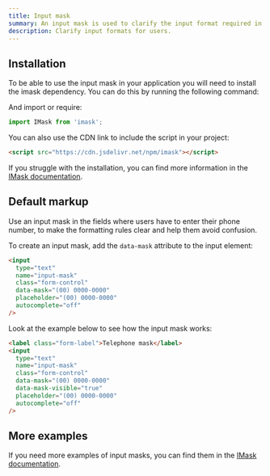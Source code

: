 ```yaml
---
title: Input mask
summary: An input mask is used to clarify the input format required in a given field and is helpful for users, removing confusion and reducing the number of validation errors.
description: Clarify input formats for users.
---
```


## Installation

To be able to use the input mask in your application you will need to install the imask dependency. You can do this by running the following command:

<TabsPackage name="imask" />

And import or require:

```javascript
import IMask from 'imask';
```

You can also use the CDN link to include the script in your project:

```html
<script src="https://cdn.jsdelivr.net/npm/imask"></script>
```

If you struggle with the installation, you can find more information in the [IMask documentation](https://imask.js.org/guide.html#installation).

## Default markup

Use an input mask in the fields where users have to enter their phone number, to make the formatting rules clear and help them avoid confusion.

To create an input mask, add the `data-mask` attribute to the input element:

```html
<input
  type="text"
  name="input-mask"
  class="form-control"
  data-mask="(00) 0000-0000"
  placeholder="(00) 0000-0000"
  autocomplete="off"
/>
```

Look at the example below to see how the input mask works:

```html example centered columns={1}
<label class="form-label">Telephone mask</label>
<input
  type="text"
  name="input-mask"
  class="form-control"
  data-mask="(00) 0000-0000"
  data-mask-visible="true"
  placeholder="(00) 0000-0000"
  autocomplete="off"
/>
```

## More examples

If you need more examples of input masks, you can find them in the [IMask documentation](https://imask.js.org/guide.html#masked-input).